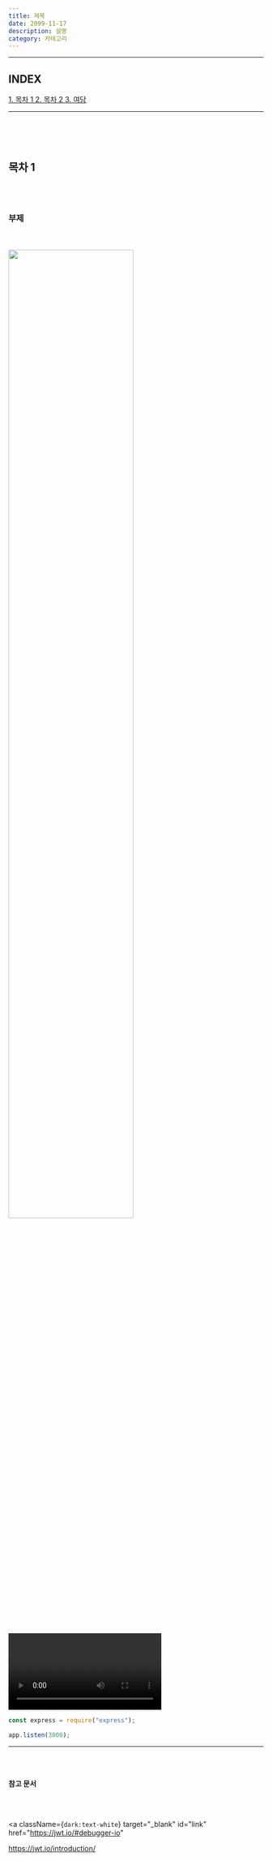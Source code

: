 ---
title: 제목
date: 2099-11-17
description: 설명
category: 카테고리
---

---

<div class="mokcha">
  <div class="mokcha-container">
    <h2>INDEX</h2>
    <a href="#1" class="mokcha-container__list">
      1. 목차 1
    </a>
    <a href="#2" class="mokcha-container__list">
      2. 목차 2
    </a>
    <a href="#3" class="mokcha-container__list">
      3. 여담
    </a>
  </div>
</div>

---

<h2 id="1"></h2>

<br></br>

<h2 id="1" className={`dark:text-white text-center`}>
  목차 1
</h2>

<br></br>

<h3 className={`dark:text-white`}>부제</h3>
<br></br>

<div className={`flex justify-center`}>
  <img
    src="https://user-images.githubusercontent.com/75124028/212909802-c69cce05-5c0b-4794-a9d0-f6cdefe20f1b.PNG"
    width="70%"
  />
</div>

<div className={`flex justify-center`}>
  <video
    controls
    width="60%"
    src="https://user-images.githubusercontent.com/75124028/197676782-09101415-3db1-421f-aa67-ebb6da0f31b0.mp4"
  ></video>
</div>

```js:app.js showLineNumbers
const express = require("express");

app.listen(3000);
```

---

<br></br>

<b>참고 문서</b>

<br></br>

<a
  className={`dark:text-white`}
  target="_blank"
  id="link"
  href="https://jwt.io/#debugger-io"
>
  https://jwt.io/introduction/
</a>

